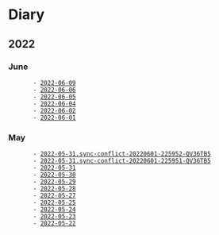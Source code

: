 = Diary =
== 2022 ==

=== June ===
        - [[2022-06-09]]
        - [[2022-06-06]]
        - [[2022-06-05]]
        - [[2022-06-04]]
        - [[2022-06-02]]
        - [[2022-06-01]]

=== May ===
        - [[2022-05-31.sync-conflict-20220601-225952-QV36TB5]]
        - [[2022-05-31.sync-conflict-20220601-225951-QV36TB5]]
        - [[2022-05-31]]
        - [[2022-05-30]]
        - [[2022-05-29]]
        - [[2022-05-28]]
        - [[2022-05-27]]
        - [[2022-05-25]]
        - [[2022-05-24]]
        - [[2022-05-23]]
        - [[2022-05-22]]
